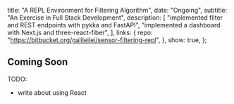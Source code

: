  title: "A REPL Environment for Filtering Algorithm",
  date: "Ongoing",
  subtitle: "An Exercise in Full Stack Development",
  description: [
    "implemented filter and REST endpoints with pykka and FastAPI",
    "implemented a dashboard with Next.js and three-react-fiber",
    ],
  links: {
    repo: "https://bitbucket.org/galileilei/sensor-filtering-repl",
  },
  show: true,
};

## Coming Soon

TODO:

- write about using React
